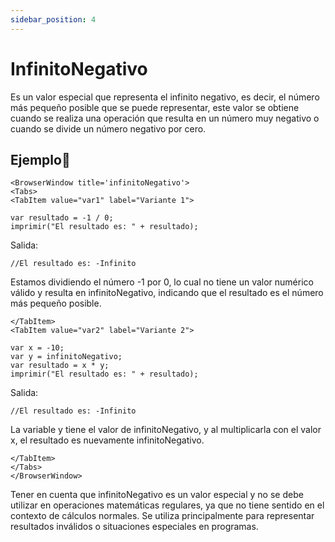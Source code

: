 ```yaml
---
sidebar_position: 4
---
```



# InfinitoNegativo

Es un valor especial que representa el infinito negativo, es decir, el número más pequeño posible que se puede representar, este valor se obtiene cuando se realiza una operación que resulta en un número muy negativo o cuando se divide un número negativo por cero.

## Ejemplo📝

```mdx-code-block
<BrowserWindow title='infinitoNegativo'>
<Tabs>
<TabItem value="var1" label="Variante 1">
```

```dummy
var resultado = -1 / 0;
imprimir("El resultado es: " + resultado);
```
Salida:

```dummy
//El resultado es: -Infinito
```
Estamos dividiendo el número -1 por 0, lo cual no tiene un valor numérico válido y resulta en infinitoNegativo, indicando que el resultado es el número más pequeño posible.
```mdx-code-block
</TabItem>
<TabItem value="var2" label="Variante 2">
```
```dummy
var x = -10;
var y = infinitoNegativo;
var resultado = x * y;
imprimir("El resultado es: " + resultado);
```
Salida:
```dummy
//El resultado es: -Infinito
```
La variable y tiene el valor de infinitoNegativo, y al multiplicarla con el valor x, el resultado es nuevamente infinitoNegativo.
```mdx-code-block
</TabItem>
</Tabs>
</BrowserWindow>
```
Tener en cuenta que infinitoNegativo es un valor especial y no se debe utilizar en operaciones matemáticas regulares, ya que no tiene sentido en el contexto de cálculos normales. Se utiliza principalmente para representar resultados inválidos o situaciones especiales en programas.